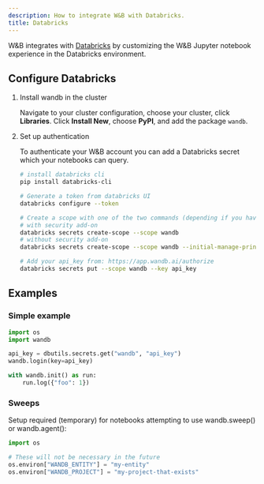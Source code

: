 ```yaml
---
description: How to integrate W&B with Databricks.
title: Databricks
---
```


W&B integrates with [Databricks](https://www.databricks.com/) by customizing the W&B Jupyter notebook experience in the Databricks environment.

## Configure Databricks

1. Install wandb in the cluster

    Navigate to your cluster configuration, choose your cluster, click **Libraries**. Click **Install New**, choose **PyPI**, and add the package `wandb`.

2. Set up authentication

    To authenticate your W&B account you can add a Databricks secret which your notebooks can query.

    ```bash
    # install databricks cli
    pip install databricks-cli

    # Generate a token from databricks UI
    databricks configure --token

    # Create a scope with one of the two commands (depending if you have security features enabled on databricks):
    # with security add-on
    databricks secrets create-scope --scope wandb
    # without security add-on
    databricks secrets create-scope --scope wandb --initial-manage-principal users

    # Add your api_key from: https://app.wandb.ai/authorize
    databricks secrets put --scope wandb --key api_key
    ```

## Examples

### Simple example

```python
import os
import wandb

api_key = dbutils.secrets.get("wandb", "api_key")
wandb.login(key=api_key)

with wandb.init() as run:
    run.log({"foo": 1})
```

### Sweeps

Setup required (temporary) for notebooks attempting to use wandb.sweep() or wandb.agent():

```python
import os

# These will not be necessary in the future
os.environ["WANDB_ENTITY"] = "my-entity"
os.environ["WANDB_PROJECT"] = "my-project-that-exists"
```